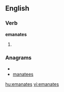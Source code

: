
==English==

===Verb===
'''emanates'''

# {{third-person singular of|[[emanate]]}}

===Anagrams===
* {{alphagram|aaeemnst}}
* [[manatees#English|manatees]]


[[hu:emanates]]
[[vi:emanates]]